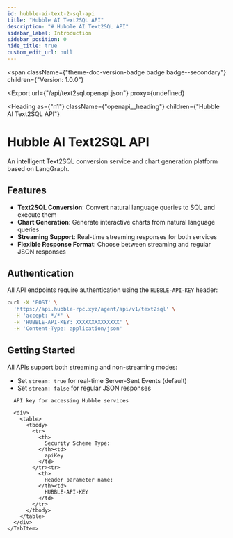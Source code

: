 ```yaml
---
id: hubble-ai-text-2-sql-api
title: "Hubble AI Text2SQL API"
description: "# Hubble AI Text2SQL API"
sidebar_label: Introduction
sidebar_position: 0
hide_title: true
custom_edit_url: null
---
```



<span
  className={"theme-doc-version-badge badge badge--secondary"}
  children={"Version: 1.0.0"}
>
</span>

<Export
  url={"/api/text2sql.openapi.json"}
  proxy={undefined}
>
  
</Export>

<Heading
  as={"h1"}
  className={"openapi__heading"}
  children={"Hubble AI Text2SQL API"}
>
</Heading>




# Hubble AI Text2SQL API

An intelligent Text2SQL conversion service and chart generation platform based on LangGraph.

## Features

- **Text2SQL Conversion**: Convert natural language queries to SQL and execute them
- **Chart Generation**: Generate interactive charts from natural language queries
- **Streaming Support**: Real-time streaming responses for both services
- **Flexible Response Format**: Choose between streaming and regular JSON responses

## Authentication

All API endpoints require authentication using the `HUBBLE-API-KEY` header:

```bash
curl -X 'POST' \
  'https://api.hubble-rpc.xyz/agent/api/v1/text2sql' \
  -H 'accept: */*' \
  -H 'HUBBLE-API-KEY: XXXXXXXXXXXXXX' \
  -H 'Content-Type: application/json'
```

## Getting Started

All APIs support both streaming and non-streaming modes:
- Set `stream: true` for real-time Server-Sent Events (default)
- Set `stream: false` for regular JSON responses
    

<div
  style={{"marginBottom":"2rem"}}
>
  <Heading
    id={"authentication"}
    as={"h2"}
    className={"openapi-tabs__heading"}
    children={"Authentication"}
  >
  </Heading><SchemaTabs
    className={"openapi-tabs__security-schemes"}
  >
    <TabItem
      label={"API Key: HUBBLE-API-KEY"}
      value={"HUBBLE-API-KEY"}
    >
      
      
      API key for accessing Hubble services
      
      <div>
        <table>
          <tbody>
            <tr>
              <th>
                Security Scheme Type:
              </th><td>
                apiKey
              </td>
            </tr><tr>
              <th>
                Header parameter name:
              </th><td>
                HUBBLE-API-KEY
              </td>
            </tr>
          </tbody>
        </table>
      </div>
    </TabItem>
  </SchemaTabs>
</div>
      